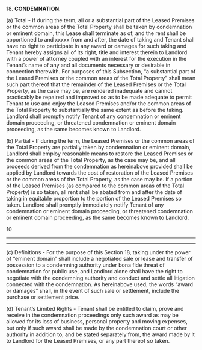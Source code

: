 18. **CONDEMNATION**.

(a) Total - If during the term, all or a substantial part of the Leased Premises or the common areas of the Total Property shall be taken by condemnation or eminent domain, this Lease shall terminate as of, and the rent shall be apportioned to and xxxxx from and after, the date of taking and Tenant shall have no right to participate in any award or damages for such taking and Tenant hereby assigns all of its right, title and interest therein to Landlord with a power of attorney coupled with an interest for the execution in the Tenant’s name of any and all documents necessary or desirable in connection therewith. For purposes of this Subsection, “a substantial part of the Leased Premises or the common areas of the Total Property” shall mean such part thereof that the remainder of the Leased Premises or the Total Property, as the case may be, are rendered inadequate and cannot practicably be repaired and improved so as to be made adequate to permit Tenant to use and enjoy the Leased Premises and/or the common areas of the Total Property to substantially the same extent as before the taking. Landlord shall promptly notify Tenant of any condemnation or eminent domain proceeding, or threatened condemnation or eminent domain proceeding, as the same becomes known to Landlord.

(b) Partial - If during the term, the Leased Premises or the common areas of the Total Property are partially taken by condemnation or eminent domain, Landlord shall employ reasonable means to restore the Leased Premises or the common areas of the Total Property, as the case may be, and all proceeds derived from the condemnation as hereinabove provided shall be applied by Landlord towards the cost of restoration of the Leased Premises or the common areas of the Total Property, as the case may be. If a portion of the Leased Premises (as compared to the common areas of the Total Property) is so taken, all rent shall be abated from and after the date of taking in equitable proportion to the portion of the Leased Premises so taken. Landlord shall promptly immediately notify Tenant of any condemnation or eminent domain proceeding, or threatened condemnation or eminent domain proceeding, as the same becomes known to Landlord.

10

---

---

(c) Definitions - For the purpose of this Section 18, taking under the power of “eminent domain” shall include a negotiated sale or lease and transfer of possession to a condemning authority under bona fide threat of condemnation for public use, and Landlord alone shall have the right to negotiate with the condemning authority and conduct and settle all litigation connected with the condemnation. As hereinabove used, the words “award or damages” shall, in the event of such sale or settlement, include the purchase or settlement price.

(d) Tenant’s Limited Rights - Tenant shall be entitled to claim, prove and receive in the condemnation proceedings only such award as may be allowed for its loss of business, personal property and moving expenses, but only if such award shall be made by the condemnation court or other authority in addition to, and be stated separately from, the award made by it to Landlord for the Leased Premises, or any part thereof so taken.

